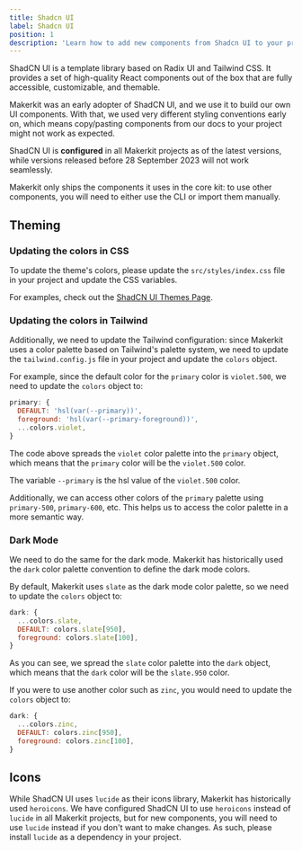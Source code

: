 ```yaml
---
title: Shadcn UI
label: Shadcn UI
position: 1
description: 'Learn how to add new components from Shadcn UI to your project.'
---
```


ShadCN UI is a template library based on Radix UI and Tailwind CSS. It provides a set of high-quality React components out of the box that are fully accessible, customizable, and themable.

Makerkit was an early adopter of ShadCN UI, and we use it to build our own UI components. With that, we used very different styling conventions early on, which means copy/pasting components from our docs to your project might not work as expected.

ShadCN UI is **configured** in all Makerkit projects as of the latest versions, while versions released before 28 September 2023 will not work seamlessly.

Makerkit only ships the components it uses in the core kit: to use other components, you will need to either use the CLI or import them manually.

## Theming

### Updating the colors in CSS

To update the theme's colors, please update the `src/styles/index.css` file in your project and update the CSS variables.

For examples, check out the [ShadCN UI Themes Page](https://ui.shadcn.com/themes).

### Updating the colors in Tailwind

Additionally, we need to update the Tailwind configuration: since Makerkit uses a color palette based on Tailwind's palette system, we need to update the `tailwind.config.js` file in your project and update the `colors` object.

For example, since the default color for the `primary` color is `violet.500`, we need to update the `colors` object to:

```js
primary: {
  DEFAULT: 'hsl(var(--primary))',
  foreground: 'hsl(var(--primary-foreground))',
  ...colors.violet,
}
```

The code above spreads the `violet` color palette into the `primary` object, which means that the `primary` color will be the `violet.500` color.

The variable `--primary` is the hsl value of the `violet.500` color.

Additionally, we can access other colors of the `primary` palette using `primary-500`, `primary-600`, etc. This helps us to access the color palette in a more semantic way.

### Dark Mode

We need to do the same for the dark mode. Makerkit has historically used the `dark` color palette convention to define the dark mode colors.

By default, Makerkit uses `slate` as the dark mode color palette, so we need to update the `colors` object to:

```js
dark: {
  ...colors.slate,
  DEFAULT: colors.slate[950],
  foreground: colors.slate[100],
}
```

As you can see, we spread the `slate` color palette into the `dark` object, which means that the `dark` color will be the `slate.950` color.

If you were to use another color such as `zinc`, you would need to update the `colors` object to:

```js
dark: {
  ...colors.zinc,
  DEFAULT: colors.zinc[950],
  foreground: colors.zinc[100],
}
```

## Icons

While ShadCN UI uses `lucide` as their icons library, Makerkit has historically used `heroicons`. We have configured ShadCN UI to use `heroicons` instead of `lucide` in all Makerkit projects, but for new components, you will need to use `lucide` instead if you don't want to make changes. As such, please install `lucide` as a dependency in your project.
